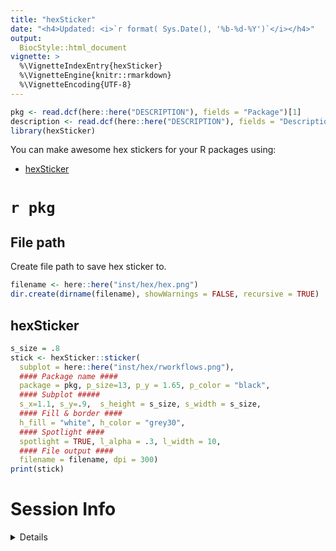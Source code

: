```yaml
---
title: "hexSticker"
date: "<h4>Updated: <i>`r format( Sys.Date(), '%b-%d-%Y')`</i></h4>"
output:
  BiocStyle::html_document
vignette: >
  %\VignetteIndexEntry{hexSticker}
  %\VignetteEngine{knitr::rmarkdown}
  %\VignetteEncoding{UTF-8}
---
```


```r
pkg <- read.dcf(here::here("DESCRIPTION"), fields = "Package")[1]
description <- read.dcf(here::here("DESCRIPTION"), fields = "Description")[1] 
library(hexSticker)  
```

You can make awesome hex stickers for your R packages using:

- [hexSticker](https://github.com/GuangchuangYu/hexSticker)   

# `r pkg`

## File path

Create file path to save hex sticker to.

```r
filename <- here::here("inst/hex/hex.png")
dir.create(dirname(filename), showWarnings = FALSE, recursive = TRUE)
```
 
## hexSticker 

```r
s_size = .8
stick <- hexSticker::sticker( 
  subplot = here::here("inst/hex/rworkflows.png"),
  #### Package name ####
  package = pkg, p_size=13, p_y = 1.65, p_color = "black",
  #### Subplot #####
  s_x=1.1, s_y=.9,  s_height = s_size, s_width = s_size,
  #### Fill & border ####
  h_fill = "white", h_color = "grey30",
  #### Spotlight ####
  spotlight = TRUE, l_alpha = .3, l_width = 10,
  #### File output ####
  filename = filename, dpi = 300)
print(stick)
```

# Session Info 

<details> 

```r
utils::sessionInfo()
```

</details>  

